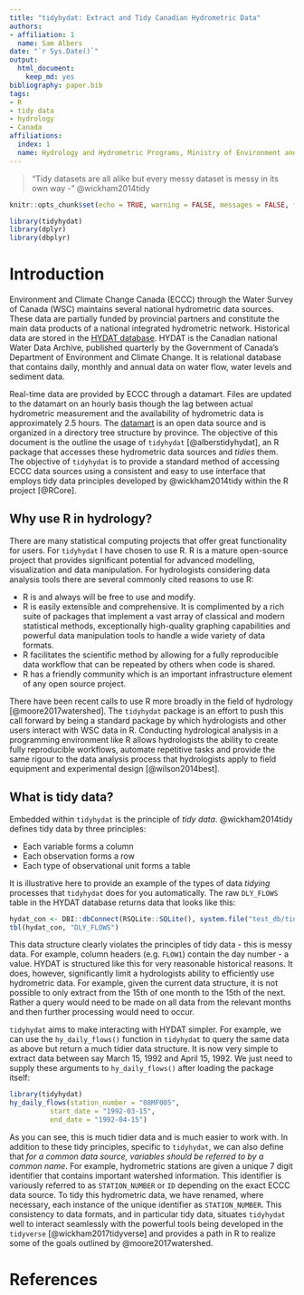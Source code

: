 ```yaml
---
title: "tidyhydat: Extract and Tidy Canadian Hydrometric Data"
authors:
- affiliation: 1
  name: Sam Albers
date: "`r Sys.Date()`"
output:
  html_document:
    keep_md: yes
bibliography: paper.bib
tags:
- R
- tidy data
- hydrology
- Canada
affiliations:
  index: 1
  name: Hydrology and Hydrometric Programs, Ministry of Environment and Climate Change Strategy, British Columbia Provincial Government
---
```


> "Tidy datasets are all alike but every messy dataset is messy in its own way - "
@wickham2014tidy

```r
knitr::opts_chunk$set(echo = TRUE, warning = FALSE, messages = FALSE, fig.width = 8, fig.height = 12)
```

```r
library(tidyhydat)
library(dplyr)
library(dbplyr)
```

# Introduction
Environment and Climate Change Canada (ECCC) through the Water Survey of Canada (WSC) maintains several national hydrometric data sources. These data are partially funded by provincial partners and constitute the main data products of a national integrated hydrometric network. Historical data are stored in the [HYDAT database](http://collaboration.cmc.ec.gc.ca/cmc/hydrometrics/www/). HYDAT is the Canadian national Water Data Archive, published quarterly by the Government of Canada's Department of Environment and Climate Change. It is relational database that contains daily, monthly and annual data on water flow, water levels and sediment data.

Real-time data are provided by ECCC through a datamart. Files are updated to the datamart on an hourly basis though the lag between actual hydrometric measurement and the availability of hydrometric data is approximately 2.5 hours. The [datamart](http://dd.weather.gc.ca/hydrometric/) is an open data source and is organized in a directory tree structure by province. The objective of this document is the outline the usage of `tidyhydat` [@alberstidyhydat], an R package that accesses these hydrometric data sources and *tidies* them. The objective of `tidyhydat` is to provide a standard method of accessing ECCC data sources using a consistent and easy to use interface that employs tidy data principles developed by @wickham2014tidy within the R project [@RCore]. 

## Why use R in hydrology?
There are many statistical computing projects that offer great functionality for users. For `tidyhydat` I have chosen to use R. R is a mature open-source project that provides significant potential for advanced modelling, visualization and data manipulation. For hydrologists considering data analysis tools there are several commonly cited reasons to use R:

- R is and always will be free to use and modify.
- R is easily extensible and comprehensive. It is complimented by a rich suite of packages that implement a vast array of classical and modern statistical methods, exceptionally high-quality graphing capabilities and powerful data manipulation tools to handle a wide variety of data formats.
- R facilitates the scientific method by allowing for a fully reproducible data workflow that can be repeated by others when code is shared.  
- R has a friendly community which is an important infrastructure element of any open source project. 

There have been recent calls to use R more broadly in the field of hydrology [@moore2017watershed]. The `tidyhydat` package is an effort to push this call forward by being a standard package by which hydrologists and other users interact with WSC data in R. Conducting hydrological analysis in a programming environment like R allows hydrologists the ability to create fully reproducible workflows, automate repetitive tasks and provide the same rigour to the data analysis process that hydrologists apply to field equipment and experimental design [@wilson2014best].

## What is tidy data?
Embedded within `tidyhydat` is the principle of *tidy data*. @wickham2014tidy defines tidy data by three principles:

- Each variable forms a column
- Each observation forms a row
- Each type of observational unit forms a table

It is illustrative here to provide an example of the types of data *tidying* processes that `tidyhydat` does for you automatically. The raw `DLY_FLOWS` table in the HYDAT database returns data that looks like this:
```r
hydat_con <- DBI::dbConnect(RSQLite::SQLite(), system.file("test_db/tinyhydat.sqlite3", package = "tidyhydat"))
tbl(hydat_con, "DLY_FLOWS") 
```

This data structure clearly violates the principles of tidy data - this is messy data. For example, column headers (e.g. `FLOW1`) contain the day number - a value. HYDAT is structured like this for very reasonable historical reasons. It does, however, significantly limit a hydrologists ability to efficiently use hydrometric data. For example, given the current data structure, it is not possible to only extract from the 15th of one month to the 15th of the next. Rather a query would need to be made on all data from the relevant months and then further processing would need to occur.

`tidyhydat` aims to make interacting with HYDAT simpler. For example, we can use the `hy_daily_flows()` function in `tidyhydat` to query the same data as above but return a much tidier data structure. It is now very simple to extract data between say March 15, 1992 and April 15, 1992. We just need to supply these arguments to `hy_daily_flows()` after loading the package itself:

```r
library(tidyhydat)
hy_daily_flows(station_number = "08MF005",
          start_date = "1992-03-15",
          end_date = "1992-04-15")
```

As you can see, this is much tidier data and is much easier to work with. In addition to these tidy principles, specific to `tidyhydat`, we can also define that *for a common data source, variables should be referred to by a common name*. For example, hydrometric stations are given a unique 7 digit identifier that contains important watershed information. This identifier is variously referred to as `STATION_NUMBER` or `ID` depending on the exact ECCC data source. To tidy this hydrometric data, we have renamed, where necessary, each instance of the unique identifier as `STATION_NUMBER`. This consistency to data formats, and in particular tidy data, situates `tidyhydat` well to interact seamlessly with the powerful tools being developed in the `tidyverse` [@wickham2017tidyverse] and provides a path in R to realize some of the goals outlined by @moore2017watershed.

# References
